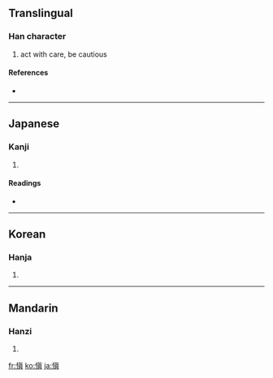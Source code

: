 {{see|眘}}
==Translingual==

===Han character===
{{Han char|rn=61|rad=心|as=10|sn=13|four=|canj=心心月金 (PPBC)}}

# act with care, be cautious

====References====
* {{Han ref|kx=0396.470|dkj=11024|dj=0735.340|hdz=42338.071|uh=613C|ud=24892}}

----

==Japanese==

===Kanji===
{{ja-kanji|grade=|rs=心10}}

# {{defn|Japanese}}

====Readings====
* {{ja-readings|on=[[しん]] (shin)|kun=[[つつしむ]] (tsutsushimu)}}

----

==Korean==

===Hanja===
{{ko-hanja|hangeul=신|eumhun=|rv=sin|mr=sin|y=sin}}

# {{defn|Korean}}

----

==Mandarin==

===Hanzi===
{{cmn-hanzi|pin=[[cǎo]] ([[cao3]]), [[shèn]] ([[shen4]])|wg=ts'ao<sup>3</sup>, shen<sup>4</sup>}}

# {{defn|Mandarin}}

[[fr:愼]]
[[ko:愼]]
[[ja:愼]]